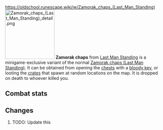 https://oldschool.runescape.wiki/w/Zamorak_chaps_(Last_Man_Standing)
{{Infobox Item
|name = Zamorak chaps
|image = [[File:Zamorak chaps (Last Man Standing).png]]
|release = [[4 August]] [[2016]]
|update = Last Man Standing Beta and Splashing Restrictions  # TODO: Update this
|members = No
|quest = No
|tradeable = No
|placeholder = No
|equipable = Yes
|stackable = No
|noteable = Yes
|options = Wear, Drop
|examine = Zamorak blessed dragonhide chaps.
|value = 10
|alchable = No
|weight = 5.0
|id = 27181
}}
[[File:Zamorak chaps (Last Man Standing) detail.png|160px|left]]
'''Zamorak chaps''' from [[Last Man Standing]] is a minigame-exclusive variant of the normal [[Zamorak chaps (Last Man Standing)]]. It can be obtained from opening the [[Chest (Last Man Standing)|chests]] with a [[bloody key]], or looting the [[Crate (Last Man Standing)|crates]] that spawn at random locations on the map. It is dropped on death to whoever killed you.

==Combat stats==
{{Infobox Bonuses
|astab = 0
|aslash = 0
|acrush = 0
|amagic = -10
|arange = 17
|dstab = 31
|dslash = 25
|dcrush = 33
|dmagic = 28
|drange = 31
|str = 0
|rstr = 0
|mdmg = 0
|prayer = 1
|slot = legs
|image = [[File:Zamorak chaps (Last Man Standing) equipped male.png|160px]]
|altimage = [[File:Zamorak chaps (Last Man Standing) equipped female.png|160px]]
}}

==Changes==
# TODO: Update this
{{Subject changes header}}
{{Subject changes
|date = 4 August 2016
|update = Last Man Standing
|change = The item was made fully available with the release of Last Man Standing.
}}
{{Subject changes footer}}

{{Last Man Standing In-game Items}}